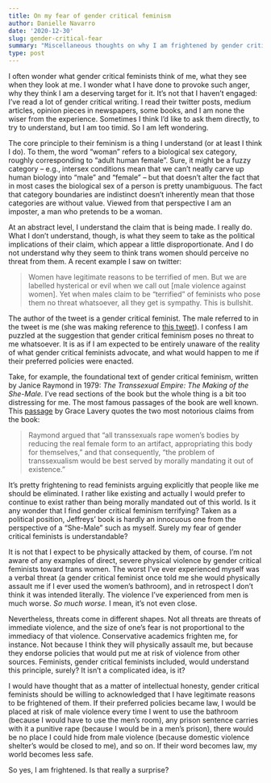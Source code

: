 ```yaml
---
title: On my fear of gender critical feminism
author: Danielle Navarro
date: '2020-12-30'
slug: gender-critical-fear
summary: "Miscellaneous thoughts on why I am frightened by gender critical feminists and their politics."
type: post
---
```


I often wonder what gender critical feminists think of me, what they see when they look at me. I wonder what I have done to provoke such anger, why they think I am a deserving target for it. It's not that I haven't engaged: I've read a lot of gender critical writing. I read their twitter posts, medium articles, opinion pieces in newspapers, some books, and I am none the wiser from the experience. Sometimes I think I'd like to ask them directly, to try to understand, but I am too timid. So I am left wondering.

The core principle to their feminism is a thing I understand (or at least I think I do). To them, the word "woman" refers to a biological sex category, roughly corresponding to "adult human female". Sure, it might be a fuzzy category -- e.g., intersex conditions mean that we can't neatly carve up human biology into "male" and "female" -- but that doesn't alter the fact that in most cases the biological sex of a person is pretty unambiguous. The fact that category boundaries are indistinct doesn't inherently mean that those categories are without value. Viewed from that perspective I am an imposter, a man who pretends to be a woman.

At an abstract level, I understand the claim that is being made. I really do. What I don't understand, though, is what they seem to take as the political implications of their claim, which appear a little disproportionate. And I do not understand why they seem to think trans women should perceive no threat from them. A recent example I saw on twitter:

> Women have legitimate reasons to be terrified of men. But we are labelled hysterical or evil when we call out [male violence against women]. Yet when males claim to be “terrified” of feminists who pose them no threat whatsoever, all they get is sympathy. This is bullshit.

The author of the tweet is a gender critical feminist. The male referred to in the tweet is me (she was making reference to [this tweet](https://twitter.com/djnavarro/status/1343314987800903680)). I confess I am puzzled at the suggestion that gender critical feminism poses no threat to me whatsoever. It is as if I am expected to be entirely unaware of the reality of what gender critical feminists advocate, and what would happen to me if their preferred policies were enacted. 

Take, for example, the foundational text of gender critical feminism, written by Janice Raymond in 1979: *The Transsexual Empire: The Making of the She-Male.* I've read sections of the book but the whole thing is a bit too distressing for me. The most famous passages of the book are well known. This [passage](https://foreignpolicy.com/2020/12/15/uk-transphobia-transgender-court-ruling-puberty-blockers/) by Grace Lavery quotes the two most notorious claims from the book:

> Raymond argued that “all transsexuals rape women’s bodies by reducing the real female form to an artifact, appropriating this body for themselves,” and that consequently, “the problem of transsexualism would be best served by morally mandating it out of existence.” 

It's pretty frightening to read feminists arguing explicitly that people like me should be eliminated. I rather like existing and actually I would prefer to continue to exist rather than being morally mandated out of this world. Is it any wonder that I find gender critical feminism terrifying? Taken as a political position, Jeffreys' book is hardly an innocuous one from the perspective of a "She-Male" such as myself. Surely my fear of gender critical feminists is understandable? 

It is not that I expect to be physically attacked by them, of course. I'm not aware of any examples of direct, severe physical violence by gender critical feminists toward trans women. The worst I've ever experienced myself was a verbal threat (a gender critical feminist once told me she would physically assault me if I ever used the women's bathroom), and in retrospect I don't think it was intended literally. The violence I've experienced from men is much worse. *So much worse.* I mean, it's not even close. 

Nevertheless, threats come in different shapes. Not all threats are threats of immediate violence, and the size of one's fear is not proportional to the immediacy of that violence. Conservative academics frighten me, for instance. Not because I think they will physically assault me, but because they endorse policies that would put me at risk of violence from other sources. Feminists, gender critical feminists included, would understand this principle, surely? It isn't a complicated idea, is it?

I would have thought that as a matter of intellectual honesty, gender critical feminists should be willing to acknowledged that I have legitimate reasons to be frightened of them. If their preferred policies became law, I would be placed at risk of male violence every time I went to use the bathroom (because I would have to use the men's room), any prison sentence carries with it a punitive rape (because I would be in a men's prison), there would be no place I could hide from male violence (because domestic violence shelter's would be closed to me), and so on. If their word becomes law, my world becomes less safe. 

So yes, I am frightened. Is that really a surprise?

